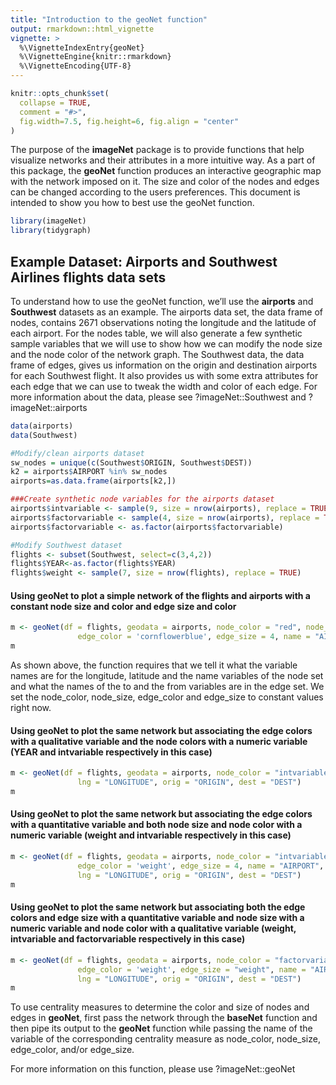 ```yaml
---
title: "Introduction to the geoNet function"
output: rmarkdown::html_vignette
vignette: >
  %\VignetteIndexEntry{geoNet}
  %\VignetteEngine{knitr::rmarkdown}
  %\VignetteEncoding{UTF-8}
---
```


```r
knitr::opts_chunk$set(
  collapse = TRUE,
  comment = "#>",
  fig.width=7.5, fig.height=6, fig.align = "center"
)
```
The purpose of the **imageNet** package is to provide functions that help visualize networks and their attributes in a more intuitive way. As a part of this package, the **geoNet** function produces an interactive geographic map with the network imposed on it. The size and color of the nodes and edges can be changed according to the users preferences. This document is intended to show you how to best use the geoNet function.

```r
library(imageNet)
library(tidygraph)
```

## Example Dataset: Airports and Southwest Airlines flights data sets
To understand how to use the geoNet function, we’ll use the **airports** and **Southwest** datasets as an example. The airports data set, the data frame of nodes, contains 2671 observations noting the longitude and the latitude of each airport.  For the nodes table, we will also generate a few synthetic sample variables that we will use to show how we can modify the node size and the node color of the network graph. The Southwest data, the data frame of edges, gives us information on the origin and destination airports for each Southwest flight.  It also provides us with some extra attributes for each edge that we can use to tweak the width and color of each edge.  For more information about the data, please see ?imageNet::Southwest and ?imageNet::airports

```r
data(airports)
data(Southwest)

#Modify/clean airports dataset
sw_nodes = unique(c(Southwest$ORIGIN, Southwest$DEST))
k2 = airports$AIRPORT %in% sw_nodes
airports=as.data.frame(airports[k2,])

###Create synthetic node variables for the airports dataset
airports$intvariable <- sample(9, size = nrow(airports), replace = TRUE)
airports$factorvariable <- sample(4, size = nrow(airports), replace = TRUE)
airports$factorvariable <- as.factor(airports$factorvariable)

#Modify Southwest dataset
flights <- subset(Southwest, select=c(3,4,2))
flights$YEAR<-as.factor(flights$YEAR)
flights$weight <- sample(7, size = nrow(flights), replace = TRUE)
```


#### Using **geoNet** to plot a simple network of the flights and airports with a constant node size and color and edge size and color
```r
m <- geoNet(df = flights, geodata = airports, node_color = "red", node_size = 3,
               edge_color = 'cornflowerblue', edge_size = 4, name = "AIRPORT", lat = "LATITUDE", lng = "LONGITUDE", orig = "ORIGIN", dest = "DEST")
m
```
As shown above, the function requires that we tell it what the variable names are for the longitude, latitude and the name variables of the node set and what the names of the to and the from variables are in the edge set. We set the node_color, node_size, edge_color and edge_size to constant values right now.

#### Using **geoNet** to plot the same network but associating the edge colors with a qualitative variable and the node colors with a numeric variable (YEAR and intvariable respectively in this case)
```r
m <- geoNet(df = flights, geodata = airports, node_color = "intvariable", node_size = 3, edge_color = 'YEAR', edge_size = 4, name = "AIRPORT", lat = "LATITUDE",
               lng = "LONGITUDE", orig = "ORIGIN", dest = "DEST")
m
```

#### Using **geoNet** to plot the same network but associating the edge colors with a quantitative variable and both node size and node color with a numeric variable (weight and intvariable respectively in this case)
```r
m <- geoNet(df = flights, geodata = airports, node_color = "intvariable", node_size = "intvariable",
               edge_color = 'weight', edge_size = 4, name = "AIRPORT", lat = "LATITUDE",
               lng = "LONGITUDE", orig = "ORIGIN", dest = "DEST")
m
```

#### Using **geoNet** to plot the same network but associating both the edge colors and edge size with a quantitative variable and node size with a numeric variable and node color with a qualitative variable (weight, intvariable and factorvariable respectively in this case)
```r
m <- geoNet(df = flights, geodata = airports, node_color = "factorvariable", node_size = "intvariable",
               edge_color = 'weight', edge_size = "weight", name = "AIRPORT", lat = "LATITUDE",
               lng = "LONGITUDE", orig = "ORIGIN", dest = "DEST")
m
```

To use centrality measures to determine the color and size of nodes and edges in **geoNet**, first pass the network through the **baseNet** function and then pipe its output to the **geoNet** function while passing the name of the variable of the corresponding centrality measure as node_color, node_size, edge_color, and/or edge_size.


For more information on this function, please use ?imageNet::geoNet
